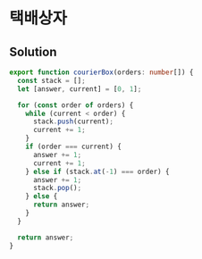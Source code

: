 # 택배상자

## Solution

```typescript filename="solution.ts" copy
export function courierBox(orders: number[]) {
  const stack = [];
  let [answer, current] = [0, 1];

  for (const order of orders) {
    while (current < order) {
      stack.push(current);
      current += 1;
    }
    if (order === current) {
      answer += 1;
      current += 1;
    } else if (stack.at(-1) === order) {
      answer += 1;
      stack.pop();
    } else {
      return answer;
    }
  }

  return answer;
}
```
